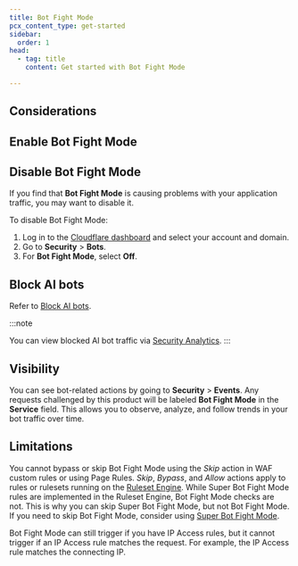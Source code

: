 ```yaml
---
title: Bot Fight Mode
pcx_content_type: get-started
sidebar:
  order: 1
head:
  - tag: title
    content: Get started with Bot Fight Mode

---
```



<Render file="bot-fight-mode-definition" />

## Considerations

<Render file="about-plan-considerations" />

## Enable Bot Fight Mode

<Render file="bot-fight-mode-enable" />

<Render file="sbfm-upgrade" />

## Disable Bot Fight Mode

If you find that **Bot Fight Mode** is causing problems with your application traffic, you may want to disable it.

To disable Bot Fight Mode:

1. Log in to the [Cloudflare dashboard](https://dash.cloudflare.com/login) and select your account and domain.
2. Go to **Security** > **Bots**.
3. For **Bot Fight Mode**, select **Off**.

## Block AI bots

Refer to [Block AI bots](/bots/additional-configurations/block-ai-bots/).

:::note

You can view blocked AI bot traffic via [Security Analytics](/waf/analytics/security-analytics/).
:::

## Visibility

You can see bot-related actions by going to **Security** > **Events**. Any requests challenged by this product will be labeled **Bot Fight Mode** in the **Service** field. This allows you to observe, analyze, and follow trends in your bot traffic over time.

## Limitations

You cannot bypass or skip Bot Fight Mode using the _Skip_ action in WAF custom rules or using Page Rules. _Skip_, _Bypass_, and _Allow_ actions apply to rules or rulesets running on the [Ruleset Engine](/ruleset-engine/). While Super Bot Fight Mode rules are implemented in the Ruleset Engine, Bot Fight Mode checks are not. This is why you can skip Super Bot Fight Mode, but not Bot Fight Mode. If you need to skip Bot Fight Mode, consider using [Super Bot Fight Mode](/bots/get-started/super-bot-fight-mode/).

Bot Fight Mode can still trigger if you have IP Access rules, but it cannot trigger if an IP Access rule matches the request. For example, the IP Access rule matches the connecting IP.
